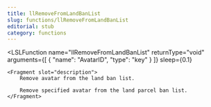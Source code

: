 ```yaml
---
title: llRemoveFromLandBanList
slug: functions/llRemoveFromLandBanList
editorial: stub
category: functions
---
```


<LSLFunction
	name="llRemoveFromLandBanList"
	returnType="void"
	arguments={[
	{
		"name": "AvatarID",
		"type": "key"
	}
]}
	sleep={0.1}
>
	<Fragment slot="description">
		Remove avatar from the land ban list.
		
		Remove specified avatar from the land parcel ban list.
	</Fragment>
</LSLFunction>
